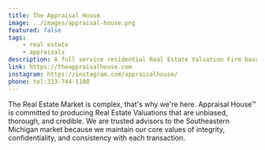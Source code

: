 ```yaml
---
title: The Appraisal House
image: ../images/appraisal-house.png
featured: false
tags: 
    - real estate
    - appraisals
description: A full service residential Real Estate Valuation Firm based in Southeast Michigan.
link: https://theappraisalhouse.com
instagram: https://instagram.com/appraisalhouse/
phone: tel:313-744-1100
---
```



The Real Estate Market is complex, that's why we're here. Appraisal House™ is committed to producing Real Estate Valuations that are unbiased, thorough, and credible. We are trusted advisors to the Southeastern Michigan market because we maintain our core values of integrity, confidentiality, and consistency with each transaction.